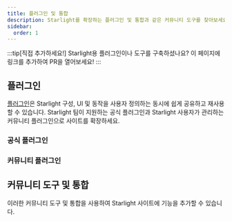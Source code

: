 ```yaml
---
title: 플러그인 및 통합
description: Starlight를 확장하는 플러그인 및 통합과 같은 커뮤니티 도구를 찾아보세요!
sidebar:
  order: 1
---
```


:::tip[직접 추가하세요!]
Starlight용 플러그인이나 도구를 구축하셨나요?
이 페이지에 링크를 추가하여 PR을 열어보세요!
:::

## 플러그인

[플러그인](/ko/reference/plugins/)은 Starlight 구성, UI 및 동작을 사용자 정의하는 동시에 쉽게 공유하고 재사용할 수 있습니다.
Starlight 팀이 지원하는 공식 플러그인과 Starlight 사용자가 관리하는 커뮤니티 플러그인으로 사이트를 확장하세요.

### 공식 플러그인

<CardGrid>
	<LinkCard
		href="/ko/guides/site-search/#algolia-docsearch"
		title="Algolia DocSearch"
		description="기본 검색 공급자인 Pagefind를 Algolia DocSearch로 바꾸세요."
	/>
</CardGrid>

### 커뮤니티 플러그인

<CardGrid>
	<LinkCard
		href="https://github.com/HiDeoo/starlight-links-validator"
		title="starlight-links-validator"
		description="Starlight 페이지에 끊어진 링크가 있는지 확인하세요."
	/>
	<LinkCard
		href="https://github.com/HiDeoo/starlight-typedoc"
		title="starlight-typedoc"
		description="TypeDoc을 사용하여 TypeScript로 Starlight 페이지를 생성하세요."
	/>
	<LinkCard
		href="https://github.com/HiDeoo/starlight-blog"
		title="starlight-blog"
		description="문서 사이트에 블로그를 추가하세요."
	/>
	<LinkCard
		href="https://github.com/HiDeoo/starlight-openapi"
		title="starlight-openapi"
		description="OpenAPI/Swagger 사양에서 문서 페이지를 만드세요."
	/>
	<LinkCard
		href="https://github.com/HiDeoo/starlight-obsidian"
		title="starlight-obsidian"
		description="Starlight 사이트에 Obsidian Vault를 게시하세요."
	/>
	<LinkCard
		href="https://github.com/HiDeoo/starlight-image-zoom"
		title="starlight-image-zoom"
		description="문서 이미지에 확대/축소 기능을 추가하세요."
	/>
	<LinkCard
		href="https://github.com/lorenzolewis/starlight-utils"
		title="starlight-utils"
		description="일반적인 유틸리티 모음으로 Starlight를 확장하세요."
	/>
	<LinkCard
		href="https://github.com/trueberryless/starlight-view-modes"
		title="starlight-view-modes"
		description="문서 웹사이트에 다양한 보기 모드 기능을 추가하세요."
	/>
	<LinkCard
		href="https://github.com/HiDeoo/starlight-versions"
		title="starlight-versions"
		description="Starlight 문서 페이지 버전을 지정하세요."
	/>
	<LinkCard
		href="https://inox-tools.fryuni.dev/star-warp"
		title="star-warp"
		description="문서에서 검색 결과를 워프 드라이브합니다."
	/>
	<LinkCard
		href="https://github.com/HiDeoo/starlight-heading-badges"
		title="starlight-heading-badges"
		description="Markdown 및 MDX 제목에 배지를 추가합니다."
	/>
	<LinkCard
		href="https://github.com/Fevol/starlight-site-graph"
		title="starlight-site-graph"
		description="페이지 사이드바에 대화형 사이트 그래프를 추가합니다."
	/>
	<LinkCard
		href="https://github.com/HiDeoo/starlight-sidebar-topics"
		title="starlight-sidebar-topics"
		description="문서를 각각 고유한 사이드바가 있는 여러 섹션으로 분할하세요."
	/>
	<LinkCard
		href="https://github.com/trueberryless-org/starlight-sidebar-topics-dropdown"
		title="starlight-sidebar-topics-dropdown"
		description="문서 페이지를 여러 개의 하위 페이지로 분할하고 사이드바의 드롭다운 메뉴를 사용하여 하위 페이지 간에 전환할 수 있습니다."
	/>
	<LinkCard
		href="https://github.com/trueberryless-org/starlight-cooler-credit"
		title="starlight-cooler-credit"
		description="Starlight 또는 Astro 목차 하단에 멋진 크레딧을 추가하세요."
	/>
	<LinkCard
		href="https://github.com/trueberryless-org/starlight-contributor-list"
		title="starlight-contributor-list"
		description="프로젝트의 모든 기여자 목록을 표시합니다."
	/>
	<LinkCard
		href="https://github.com/dragomano/starlight-giscus"
		title="starlight-giscus"
		description="문서 사이트에 Giscus 댓글을 추가하세요."
	/>
	<LinkCard
		href="https://github.com/HiDeoo/starlight-videos"
		title="starlight-videos"
		description="비디오 가이드와 강좌로 문서를 개선하세요."
	/>
	<LinkCard
		href="https://github.com/HiDeoo/starlight-kbd"
		title="starlight-kbd"
		description="키보드 단축키를 쉽게 문서화하세요."
	/>
	<LinkCard
		href="https://events-3bg.pages.dev/library/StarlightPlugin/"
		title="starlight-view-transitions"
		description="문서 교차를 위한 브라우저 네이티브 뷰 전환을 추가하세요."
	/>
	<LinkCard
		href="https://github.com/HiDeoo/starlight-auto-sidebar"
		title="starlight-auto-sidebar"
		description="자동 생성된 사이드바 그룹을 자유롭게 수정하세요."
	/>
	<LinkCard
		href="https://github.com/delucis/starlight-llms-txt"
		title="starlight-llms-txt"
		description="llmstxt.org를 기반으로 llms.txt를 문서 사이트에 추가하세요."
	/>
	<LinkCard
		href="https://github.com/trueberryless-org/starlight-toc-overview-customizer"
		title="starlight-toc-overview-customizer"
		description="사용자 정의 가능한 개요 제목으로 Starlight의 목차를 자유롭게 수정하세요."
	/>
	<LinkCard
		href="https://delucis.github.io/starlight-markdown-blocks/"
		title="starlight-markdown-blocks"
		description="사용자 지정 블록 타입으로 Starlight의 Markdown 보조 내용 (Asides) 구문을 확장하세요."
	/>
	<LinkCard
		href="https://github.com/WindMillCode/starlight-fullview-mode"
		title="starlight-fullview-mode"
		description="전체 화면 경험을 위해 사이드바를 접고 콘텐츠를 확장합니다."
	/>
	<LinkCard
		href="https://github.com/frostybee/starlight-scroll-to-top"
		title="starlight-scroll-to-top"
		description="문서 사이트에 맨 위로 이동하는 버튼을 추가하세요."
	/>
	<LinkCard
		href="https://github.com/frostybee/starlight-codeblock-fullscreen"
		title="starlight-codeblock-fullscreen"
		description="문서에 있는 Expressive Code 블록에 전체 화면 토글 기능을 추가하세요."
	/>
</CardGrid>

## 커뮤니티 도구 및 통합


이러한 커뮤니티 도구 및 통합을 사용하여 Starlight 사이트에 기능을 추가할 수 있습니다.

<CardGrid>
	<LinkCard
		href="https://www.feelback.dev/blog/new-astro-starlight-integration/"
		title="FeelBack"
		description="문서 페이지에 사용자 피드백 시스템을 추가하세요."
	/>
	<LinkCard
		href="https://github.com/val-town/notion-to-astro"
		title="notion-to-astro"
		description="Notion 내보내기를 Astro Starlight 문서로 변환하세요"
	/>
	<LinkCard
		href="https://github.com/mattjennings/astro-live-code"
		title="astro-live-code"
		description="MDX 코드 블록을 대화형 컴포넌트로 렌더링하세요"
	/>
	<LinkCard
		href="https://github.com/HiDeoo/starlight-i18n"
		title="starlight-i18n"
		description="Starlight 페이지를 번역하는 데 도움이 되는 Visual Studio Code 확장입니다."
	/>
	<LinkCard
		href="https://github.com/HiDeoo/starlight-package-managers"
		title="starlight-package-managers"
		description="여러 패키지 관리자에 대한 npm 관련 명령을 빠르게 표시합니다."
	/>
	<LinkCard
		href="https://github.com/HiDeoo/starlight-showcases"
		title="starlight-showcases"
		description="쇼케이스 페이지를 작성하기 위한 Starlight 컴포넌트의 집합입니다."
	/>
	<LinkCard
		href="https://github.com/HiDeoo/generator-starlight-plugin"
		title="@hideoo/starlight-plugin"
		description="Starlight 플러그인을 빠르게 스캐폴딩할 수 있는 생성기입니다."
	/>
	<LinkCard
		href="https://github.com/Linkerin/starlight-to-pdf"
		title="starlight-to-pdf"
		description="Starlight 웹사이트들을 PDF 파일들로 변환하기 위한 CLI 도구입니다."
	/>
	<LinkCard
		href="https://github.com/joesaby/astro-plantuml"
		title="astro-plantuml"
		description="마크다운 코드 블록에서 PlantUML 콘텐츠를 렌더링합니다."
	/>
	<LinkCard
		href="https://github.com/joesaby/astro-mermaid"
		title="astro-mermaid"
		description="Markdown 코드 블록의 Mermaid 콘텐츠를 클라이언트 측에서 렌더링합니다."
	/>
	<LinkCard
		href="https://github.com/HiDeoo/astro-d2"
		title="astro-d2"
		description="D2 Markdown 코드 블록을 다이어그램으로 변환합니다."
	/>
</CardGrid>

